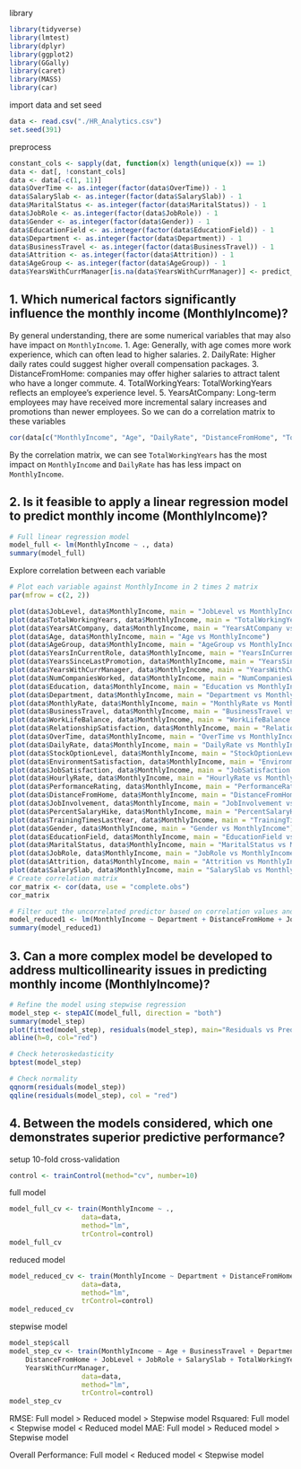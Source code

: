 library
```r
library(tidyverse)
library(lmtest)
library(dplyr)
library(ggplot2)
library(GGally)
library(caret)
library(MASS)
library(car)
```

import data and set seed
```r
data <- read.csv("./HR_Analytics.csv")
set.seed(391)
```

preprocess
```r
constant_cols <- sapply(dat, function(x) length(unique(x)) == 1)
data <- dat[, !constant_cols]
data <- data[-c(1, 11)]
data$OverTime <- as.integer(factor(data$OverTime)) - 1
data$SalarySlab <- as.integer(factor(data$SalarySlab)) - 1
data$MaritalStatus <- as.integer(factor(data$MaritalStatus)) - 1
data$JobRole <- as.integer(factor(data$JobRole)) - 1
data$Gender <- as.integer(factor(data$Gender)) - 1
data$EducationField <- as.integer(factor(data$EducationField)) - 1
data$Department <- as.integer(factor(data$Department)) - 1
data$BusinessTravel <- as.integer(factor(data$BusinessTravel)) - 1
data$Attrition <- as.integer(factor(data$Attrition)) - 1
data$AgeGroup <- as.integer(factor(data$AgeGroup)) - 1
data$YearsWithCurrManager[is.na(data$YearsWithCurrManager)] <- predict_null
```

## 1. Which numerical factors significantly influence the monthly income (MonthlyIncome)?

By general understanding, there are some numerical variables that may also have impact on `MonthlyIncome`.
1. Age: Generally, with age comes more work experience, which can often lead to higher salaries. 
2. DailyRate: Higher daily rates could suggest higher overall compensation packages.
3. DistanceFromHome: companies may offer higher salaries to attract talent who have a longer commute.
4. TotalWorkingYears: TotalWorkingYears reflects an employee's experience level. 
5. YearsAtCompany: Long-term employees may have received more incremental salary increases and promotions than newer employees.
So we can do a correlation matrix to these variables
```r
cor(data[c("MonthlyIncome", "Age", "DailyRate", "DistanceFromHome", "TotalWorkingYears", "YearsAtCompany")])
```
By the correlation matrix, we can see `TotalWorkingYears` has the most impact on `MonthlyIncome` and `DailyRate` has has less impact on `MonthlyIncome`.

## 2. Is it feasible to apply a linear regression model to predict monthly income (MonthlyIncome)?
```r
# Full linear regression model
model_full <- lm(MonthlyIncome ~ ., data)
summary(model_full)
```
Explore correlation between each variable
```r
# Plot each variable against MonthlyIncome in 2 times 2 matrix
par(mfrow = c(2, 2))

plot(data$JobLevel, data$MonthlyIncome, main = "JobLevel vs MonthlyIncome")
plot(data$TotalWorkingYears, data$MonthlyIncome, main = "TotalWorkingYears vs MonthlyIncome")
plot(data$YearsAtCompany, data$MonthlyIncome, main = "YearsAtCompany vs MonthlyIncome")
plot(data$Age, data$MonthlyIncome, main = "Age vs MonthlyIncome")
plot(data$AgeGroup, data$MonthlyIncome, main = "AgeGroup vs MonthlyIncome")
plot(data$YearsInCurrentRole, data$MonthlyIncome, main = "YearsInCurrentRole vs MonthlyIncome")
plot(data$YearsSinceLastPromotion, data$MonthlyIncome, main = "YearsSinceLastPromotion vs MonthlyIncome")
plot(data$YearsWithCurrManager, data$MonthlyIncome, main = "YearsWithCurrManager vs MonthlyIncome")
plot(data$NumCompaniesWorked, data$MonthlyIncome, main = "NumCompaniesWorked vs MonthlyIncome")
plot(data$Education, data$MonthlyIncome, main = "Education vs MonthlyIncome")
plot(data$Department, data$MonthlyIncome, main = "Department vs MonthlyIncome")
plot(data$MonthlyRate, data$MonthlyIncome, main = "MonthlyRate vs MonthlyIncome")
plot(data$BusinessTravel, data$MonthlyIncome, main = "BusinessTravel vs MonthlyIncome")
plot(data$WorkLifeBalance, data$MonthlyIncome, main = "WorkLifeBalance vs MonthlyIncome")
plot(data$RelationshipSatisfaction, data$MonthlyIncome, main = "RelationshipSatisfaction vs MonthlyIncome")
plot(data$OverTime, data$MonthlyIncome, main = "OverTime vs MonthlyIncome")
plot(data$DailyRate, data$MonthlyIncome, main = "DailyRate vs MonthlyIncome")
plot(data$StockOptionLevel, data$MonthlyIncome, main = "StockOptionLevel vs MonthlyIncome")
plot(data$EnvironmentSatisfaction, data$MonthlyIncome, main = "EnvironmentSatisfaction vs MonthlyIncome")
plot(data$JobSatisfaction, data$MonthlyIncome, main = "JobSatisfaction vs MonthlyIncome")
plot(data$HourlyRate, data$MonthlyIncome, main = "HourlyRate vs MonthlyIncome")
plot(data$PerformanceRating, data$MonthlyIncome, main = "PerformanceRating vs MonthlyIncome")
plot(data$DistanceFromHome, data$MonthlyIncome, main = "DistanceFromHome vs MonthlyIncome")
plot(data$JobInvolvement, data$MonthlyIncome, main = "JobInvolvement vs MonthlyIncome")
plot(data$PercentSalaryHike, data$MonthlyIncome, main = "PercentSalaryHike vs MonthlyIncome")
plot(data$TrainingTimesLastYear, data$MonthlyIncome, main = "TrainingTimesLastYear vs MonthlyIncome")
plot(data$Gender, data$MonthlyIncome, main = "Gender vs MonthlyIncome")
plot(data$EducationField, data$MonthlyIncome, main = "EducationField vs MonthlyIncome")
plot(data$MaritalStatus, data$MonthlyIncome, main = "MaritalStatus vs MonthlyIncome")
plot(data$JobRole, data$MonthlyIncome, main = "JobRole vs MonthlyIncome")
plot(data$Attrition, data$MonthlyIncome, main = "Attrition vs MonthlyIncome")
plot(data$SalarySlab, data$MonthlyIncome, main = "SalarySlab vs MonthlyIncome")
# Create correlation matrix
cor_matrix <- cor(data, use = "complete.obs")
cor_matrix
```

```r
# Filter out the uncorrelated predictor based on correlation values and plots.
model_reduced1 <- lm(MonthlyIncome ~ Department + DistanceFromHome + JobLevel + JobRole + SalarySlab + Age + TotalWorkingYears + YearsWithCurrManager, data)
summary(model_reduced1)
```

## 3. Can a more complex model be developed to address multicollinearity issues in predicting monthly income (MonthlyIncome)?
```r
# Refine the model using stepwise regression
model_step <- stepAIC(model_full, direction = "both")
summary(model_step)
plot(fitted(model_step), residuals(model_step), main="Residuals vs Predicted Values", xlab="Predicted Values", ylab="Residuals")
abline(h=0, col="red")
```

```r
# Check heteroskedasticity
bptest(model_step)
```

```r
# Check normality
qqnorm(residuals(model_step))
qqline(residuals(model_step), col = "red")
```

## 4. Between the models considered, which one demonstrates superior predictive performance?

setup 10-fold cross-validation
```r
control <- trainControl(method="cv", number=10) 
```

full model
```r
model_full_cv <- train(MonthlyIncome ~ .,
                  data=data,
                  method="lm",
                  trControl=control)
model_full_cv
```

reduced model
```r
model_reduced_cv <- train(MonthlyIncome ~ Department + DistanceFromHome + JobLevel + JobRole + SalarySlab + Age + TotalWorkingYears + YearsWithCurrManager,
                  data=data,
                  method="lm",
                  trControl=control)
model_reduced_cv
```

stepwise model
```r
model_step$call
model_step_cv <- train(MonthlyIncome ~ Age + BusinessTravel + Department + 
    DistanceFromHome + JobLevel + JobRole + SalarySlab + TotalWorkingYears + 
    YearsWithCurrManager,
                  data=data,
                  method="lm",
                  trControl=control)
model_step_cv
```
RMSE: Full model > Reduced model > Stepwise model
Rsquared: Full model < Stepwise model < Reduced model
MAE: Full model > Reduced model > Stepwise model

Overall Performance: Full model < Reduced model < Stepwise model
